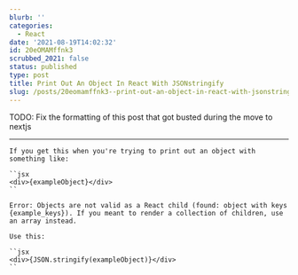 ```yaml
---
blurb: ''
categories:
  - React
date: '2021-08-19T14:02:32'
id: 20eOMAMffnk3
scrubbed_2021: false
status: published
type: post
title: Print Out An Object In React With JSONstringify
slug: /posts/20eomamffnk3--print-out-an-object-in-react-with-jsonstringify
---
```


TODO: Fix the formatting of this post that got busted during the move to nextjs

---



```
If you get this when you're trying to print out an object with something like:

``jsx
<div>{exampleObject}</div>
``

Error: Objects are not valid as a React child (found: object with keys {example_keys}). If you meant to render a collection of children, use an array instead.

Use this:

``jsx
<div>{JSON.stringify(exampleObject)}</div>
``

```
